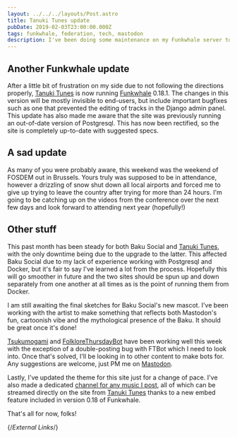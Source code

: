 ```yaml
---
layout: ../../../layouts/Post.astro
title: Tanuki Tunes update
pubDate: 2019-02-03T23:00:00.000Z
tags: funkwhale, federation, tech, mastodon
description: I've been doing some maintenance on my Funkwhale server to give you all the best possible experience.
---
```


## Another Funkwhale update

After a little bit of frustration on my side due to not following the directions properly, [Tanuki Tunes][tanukitunes] is now running [Funkwhale][funkwhale] 0.18.1. The changes in this version will be mostly invisible to end-users, but include important bugfixes such as one that prevented the editing of tracks in the Django admin panel. This update has also made me aware that the site was previously running an out-of-date version of Postgresql. This has now been rectified, so the site is completely up-to-date with suggested specs.

## A sad update

As many of you were probably aware, this weekend was the weekend of FOSDEM out in Brussels. Yours truly was supposed to be in attendance, however a drizzling of snow shut down all local airports and forced me to give up trying to leave the country after trying for more than 24 hours. I'm going to be catching up on the videos from the conference over the next few days and look forward to attending next year (hopefully!)

## Other stuff

This past month has been steady for both Baku Social and [Tanuki Tunes][tanukitunes], with the only downtime being due to the upgrade to the latter. This affected Baku Social due to my lack of experience working with Postgresql and Docker, but it's fair to say I've learned a lot from the process. Hopefully this will go smoother in future and the two sites should be spun up and down separately from one another at all times as is the point of running them from Docker.

I am still awaiting the final sketches for Baku Social's new mascot. I've been working with the artist to make something that reflects both Mastodon's fun, cartoonish vibe and the mythological presence of the Baku. It should be great once it's done!

[Tsukumogami][tsukumogami] and [FolkloreThursdayBot][folklorethursdaybot] have been working well this week with the exception of a double-posting bug with FTBot which I need to look into. Once that's solved, I'll be looking in to other content to make bots for. Any suggestions are welcome, just PM me on [Mastodon][mastodon].

Lastly, I've updated the theme for this site just for a change of pace. I've also made a dedicated [channel for any music I post][music-channel], all of which can be streamed directly on the site from [Tanuki Tunes][tanukitunes] thanks to a new embed feature included in version 0.18 of Funkwhale.

That's all for now, folks!

{/*External Links*/}

[folklorethursdaybot]: https://github.com/Sporiff/folklorethursdaybot
[funkwhale]: https://funkwhale.audio
[mastodon]: https://mastodon.technology/@cda
[music-channel]: https://tanukitunes.com/channels/ciaranainsworth
[tanukitunes]: https://tanukitunes.com/about
[tsukumogami]: https://github.com/sporiff/tsukumogami
